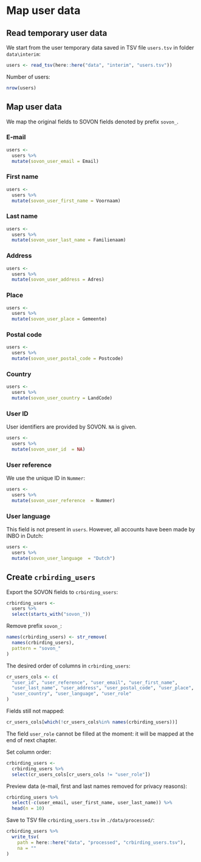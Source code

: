 # Map user data

## Read temporary user data

We start from the user temporary data saved in TSV file `users.tsv` in folder `data\interim`:

```r
users <- read_tsv(here::here("data", "interim", "users.tsv"))
```

Number of users:

```r
nrow(users)
```

## Map user data

We map the original fields to SOVON fields denoted by prefix `sovon_`.

### E-mail

```r
users <- 
  users %>%
  mutate(sovon_user_email = Email)
```

### First name

```r
users <- 
  users %>%
  mutate(sovon_user_first_name = Voornaam)
```

### Last name

```r
users <- 
  users %>%
  mutate(sovon_user_last_name = Familienaam)
```

### Address

```r
users <- 
  users %>%
  mutate(sovon_user_address = Adres)
```

### Place

```r
users <- 
  users %>%
  mutate(sovon_user_place = Gemeente)
```

### Postal code

```r
users <- 
  users %>%
  mutate(sovon_user_postal_code = Postcode)
```

### Country

```r
users <- 
  users %>%
  mutate(sovon_user_country = LandCode)
```

### User ID

User identifiers are provided by SOVON. `NA` is given.

```r
users <- 
  users %>%
  mutate(sovon_user_id  = NA)
```

### User reference

We use the unique ID in `Nummer`:

```r
users <- 
  users %>%
  mutate(sovon_user_reference  = Nummer)
```

### User language

This field is not present in `users`. However, all accounts have been made by INBO in Dutch:

```r
users <- 
  users %>%
  mutate(sovon_user_language  = "Dutch")
```

## Create `crbirding_users`

Export the SOVON fields to `crbirding_users`:

```r
crbirding_users <- 
  users %>%
  select(starts_with("sovon_"))
```

Remove prefix `sovon_`:

```r
names(crbirding_users) <- str_remove(
  names(crbirding_users), 
  pattern = "sovon_"
)
```

The desired order of columns in `crbirding_users`:

```r
cr_users_cols <- c(
  "user_id", "user_reference", "user_email", "user_first_name",
  "user_last_name", "user_address", "user_postal_code", "user_place",
  "user_country", "user_language", "user_role"
)
```

Fields still not mapped:

```r
cr_users_cols[which(!cr_users_cols%in% names(crbirding_users))]
```

The field `user_role` cannot be filled at the moment: it will be mapped at the end of next chapter.

Set column order:

```r
crbirding_users <-
  crbirding_users %>%
  select(cr_users_cols[cr_users_cols != "user_role"])
```

Preview data (e-mail, first and last names removed for privacy reasons):

```r
crbirding_users %>%
  select(-c(user_email, user_first_name, user_last_name)) %>%
  head(n = 10)
```

Save to TSV file `crbirding_users.tsv` in `./data/processed/`:

```r
crbirding_users %>%
  write_tsv(
    path = here::here("data", "processed", "crbirding_users.tsv"), 
    na = ""
)
```
